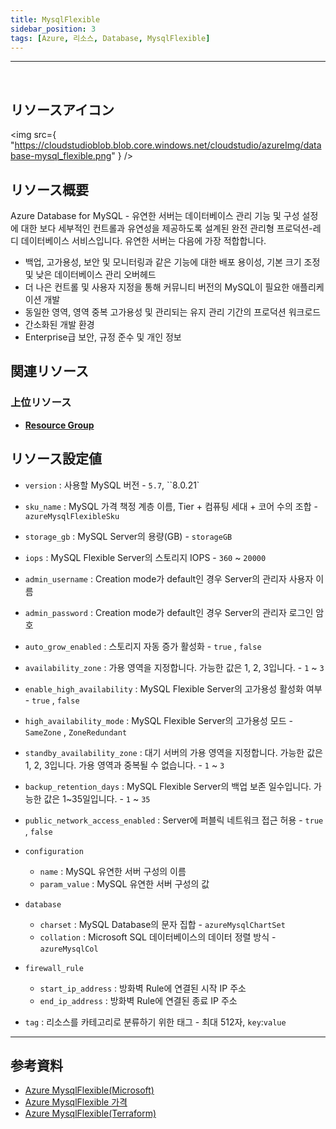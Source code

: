 ```yaml
---
title: MysqlFlexible
sidebar_position: 3
tags: [Azure, 리소스, Database, MysqlFlexible]
---
```


<hr />
<br />

## リソースアイコン

<img
    src={
        "https://cloudstudioblob.blob.core.windows.net/cloudstudio/azureImg/database-mysql_flexible.png"
    }
/>

## リソース概要

Azure Database for MySQL - 유연한 서버는 데이터베이스 관리 기능 및 구성 설정에 대한 보다 세부적인 컨트롤과 유연성을 제공하도록 설계된 완전 관리형 프로덕션-레디 데이터베이스 서비스입니다.
유연한 서버는 다음에 가장 적합합니다.

-   백업, 고가용성, 보안 및 모니터링과 같은 기능에 대한 배포 용이성, 기본 크기 조정 및 낮은 데이터베이스 관리 오버헤드
-   더 나은 컨트롤 및 사용자 지정을 통해 커뮤니티 버전의 MySQL이 필요한 애플리케이션 개발
-   동일한 영역, 영역 중복 고가용성 및 관리되는 유지 관리 기간의 프로덕션 워크로드
-   간소화된 개발 환경
-   Enterprise급 보안, 규정 준수 및 개인 정보

## 関連リソース

### 上位リソース

-   [**Resource Group**](https://docs.cstudio.app/docs/resource/azure/Base/ResourceGroup)

## リソース設定値

-   `version` : 사용할 MySQL 버전 - `5.7`, ``8.0.21`

-   `sku_name` : MySQL 가격 책정 계층 이름, Tier + 컴퓨팅 세대 + 코어 수의 조합 - `azureMysqlFlexibleSku`

-   `storage_gb` : MySQL Server의 용량(GB) - `storageGB`

-   `iops` : MySQL Flexible Server의 스토리지 IOPS - `360` ~ `20000`

-   `admin_username` : Creation mode가 default인 경우 Server의 관리자 사용자 이름

-   `admin_password` : Creation mode가 default인 경우 Server의 관리자 로그인 암호

-   `auto_grow_enabled` : 스토리지 자동 증가 활성화 - `true` , `false`

-   `availability_zone` : 가용 영역을 지정합니다. 가능한 값은 1, 2, 3입니다. - `1` ~ `3`

-   `enable_high_availability` : MySQL Flexible Server의 고가용성 활성화 여부 - `true` , `false`

-   `high_availability_mode` : MySQL Flexible Server의 고가용성 모드 - `SameZone` , `ZoneRedundant`

-   `standby_availability_zone` : 대기 서버의 가용 영역을 지정합니다. 가능한 값은 1, 2, 3입니다. 가용 영역과 중복될 수 없습니다. - `1` ~ `3`

-   `backup_retention_days` : MySQL Flexible Server의 백업 보존 일수입니다. 가능한 값은 1~35일입니다. - `1` ~ `35`

-   `public_network_access_enabled` : Server에 퍼블릭 네트워크 접근 허용 - `true` , `false`

-   `configuration`

    -   `name` : MySQL 유연한 서버 구성의 이름
    -   `param_value` : MySQL 유연한 서버 구성의 값

-   `database`

    -   `charset` : MySQL Database의 문자 집합 - `azureMysqlChartSet`
    -   `collation` : Microsoft SQL 데이터베이스의 데이터 정렬 방식 - `azureMysqlCol`

-   `firewall_rule`
    -   `start_ip_address` : 방화벽 Rule에 연결된 시작 IP 주소
    -   `end_ip_address` : 방화벽 Rule에 연결된 종료 IP 주소
-   `tag` : 리소스를 카테고리로 분류하기 위한 태그 - 최대 512자, `key`:`value`

---

## 参考資料

-   [Azure MysqlFlexible(Microsoft)](https://learn.microsoft.com/ko-kr/azure/mysql/flexible-server/overview)
-   [Azure MysqlFlexible 가격](https://azure.microsoft.com/ko-kr/pricing/details/mysql/flexible-server/)
-   [Azure MysqlFlexible(Terraform)](https://registry.terraform.io/providers/hashicorp/azurerm/latest/docs/resources/mysql_flexible_server)
